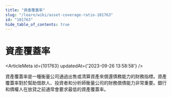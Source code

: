 ```yaml
---
title: "資產覆蓋率"
slug: "/learn/wiki/asset-coverage-ratio-101763"
id: "101763"
hide_table_of_contents: true
---
```



# 資產覆蓋率

<ArticleMeta id={101763} updatedAt={'2023-09-26 13:58:58'} />
<div className='border-solid border-b border-t-0 my-4 border-[var(--ifm-color-gray-300)]' />

資產覆蓋率是一種衡量公司通過出售或清算資產來償還債務能力的財務指標。資產覆蓋率對於幫助借款人、投資者和分析師衡量公司的財務償債能力非常重要。銀行和債權人在放貸之前通常會要求最低的資產覆蓋率。
